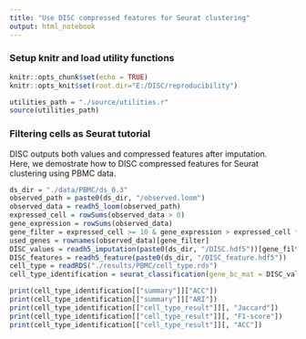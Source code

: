 ```yaml
---
title: "Use DISC compressed features for Seurat clustering"
output: html_notebook
---
```

### Setup knitr and load utility functions
```r
knitr::opts_chunk$set(echo = TRUE)
knitr::opts_knit$set(root.dir="E:/DISC/reproducibility")
```
```r
utilities_path = "./source/utilities.r"
source(utilities_path)
```
### Filtering cells as Seurat tutorial
DISC outputs both values and compressed features after imputation.</br>
Here, we demostrate how to DISC compressed features for Seurat clustering using PBMC data.
```r
ds_dir = "./data/PBMC/ds_0.3"
observed_path = paste0(ds_dir, "/observed.loom")
observed_data = readh5_loom(observed_path)
expressed_cell = rowSums(observed_data > 0)
gene_expression = rowSums(observed_data)
gene_filter = expressed_cell >= 10 & gene_expression > expressed_cell * 1
used_genes = rownames(observed_data)[gene_filter]
DISC_values = readh5_imputation(paste0(ds_dir, "/DISC.hdf5"))[gene_filter, ]
DISC_features = readh5_feature(paste0(ds_dir, "/DISC_feature.hdf5"))
cell_type = readRDS("./results/PBMC/cell_type.rds")
cell_type_identification = seurat_classification(gene_bc_mat = DISC_values, feature_bc_mat = DISC_features, cell_type = cell_type, pca_dim = 10, res = 0.5, min_pct = 0.25, show = T, cell_type_identification_fun = cell_type_identification_pbmc)
```
```r
print(cell_type_identification[["summary"]]["ACC"])
print(cell_type_identification[["summary"]]["ARI"])
print(cell_type_identification[["cell_type_result"]][, "Jaccard"])
print(cell_type_identification[["cell_type_result"]][, "F1-score"])
print(cell_type_identification[["cell_type_result"]][, "ACC"])
```